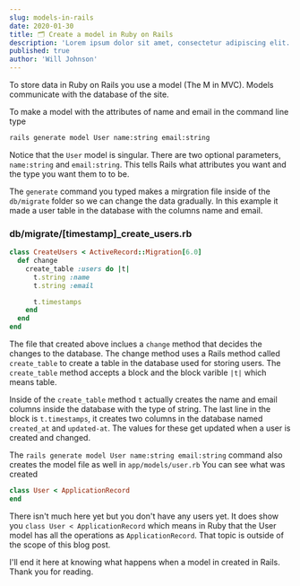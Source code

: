 ```yaml
---
slug: models-in-rails
date: 2020-01-30
title: 🗂️ Create a model in Ruby on Rails 
description: 'Lorem ipsum dolor sit amet, consectetur adipiscing elit. Sed molestie leo ut sodales porta. Vivamus pharetra risus ac fermentum faucibus. Nam in sodales ex.'
published: true
author: 'Will Johnson'
---
```


To store data in Ruby on Rails you use a model (The M in MVC). Models communicate with the database of the site.

To make a model with the attributes of name and email in the command line type 


```bash
rails generate model User name:string email:string
```
Notice that the `User` model is singular. There are two optional parameters, `name:string` and `email:string`. This tells Rails what attributes you want and the type you want them to to be.

The `generate` command you typed makes a mirgration file inside of the `db/migrate` folder so we can change the data gradually. In this example it made a user table in the database with the columns name and email.

### db/migrate/[timestamp]_create_users.rb

```ruby
class CreateUsers < ActiveRecord::Migration[6.0]
  def change
    create_table :users do |t|
      t.string :name
      t.string :email

      t.timestamps
    end
  end
end
```

The file that created above inclues a `change` method that decides the changes to the database. The change method uses a Rails method called `create_table` to create a table in the database used for storing users. The `create_table` method accepts a block and the block varible `|t|` which means table.

Inside of the `create_table` method `t` actually creates the name and email columns inside the database with the type of string. The last line in the block is `t.timestamps`, it creates two columns in the database named `created_at` and `updated-at`. The values for these get updated when a user is created and changed.

The `rails generate model User name:string email:string` command also creates the model file as well in `app/models/user.rb` You can see what was created

```ruby
class User < ApplicationRecord
end
```
There isn't much here yet but you don't have any users yet. It does show you `class User < ApplicationRecord` which means in Ruby that the User model has all the operations as `ApplicationRecord`. That topic is outside of the scope of this blog post.

I'll end it here at knowing what happens when a model in created in Rails. Thank you for reading. 